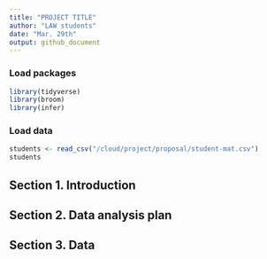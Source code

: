 ```yaml
---
title: "PROJECT TITLE"
author: "LAW students"
date: "Mar. 29th"
output: github_document
---
```


### Load packages

```r
library(tidyverse) 
library(broom)
library(infer)
```

### Load data
```r
students <- read_csv("/cloud/project/proposal/student-mat.csv")
students
```
## Section 1. Introduction

## Section 2. Data analysis plan

## Section 3. Data